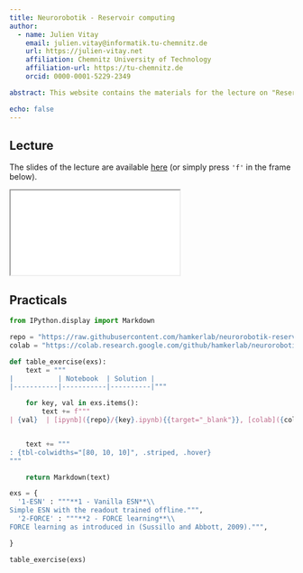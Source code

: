 ```yaml
---
title: Neurorobotik - Reservoir computing
author: 
  - name: Julien Vitay 
    email: julien.vitay@informatik.tu-chemnitz.de
    url: https://julien-vitay.net
    affiliation: Chemnitz University of Technology
    affiliation-url: https://tu-chemnitz.de
    orcid: 0000-0001-5229-2349

abstract: This website contains the materials for the lecture on "Reservoir computing" of the module **Neurorobotik** at the Technische Universität Chemnitz. 

echo: false
---
```


## Lecture

The slides of the lecture are available [here](slides/index.qmd){target="_blank"} (or simply press `'f'` in the frame below).

<div>

```{=html}
<iframe class="slide-deck" src="slides/index.html"></iframe>
```

</div>

## Practicals

```python
from IPython.display import Markdown

repo = "https://raw.githubusercontent.com/hamkerlab/neurorobotik-reservoir/notebooks/main"
colab = "https://colab.research.google.com/github/hamkerlab/neurorobotik-reservoir/notebooks/blob/main"

def table_exercise(exs):
    text = """
|           | Notebook  | Solution |
|-----------|-----------|----------|"""

    for key, val in exs.items():
        text += f"""
| {val}  | [ipynb]({repo}/{key}.ipynb){{target="_blank"}}, [colab]({colab}/{key}.ipynb){{target="_blank"}}   | [ipynb]({repo}/{key}-solution.ipynb){{target="_blank"}}, [colab]({colab}/{key}-solution.ipynb){{target="_blank"}} |"""


    text += """
: {tbl-colwidths="[80, 10, 10]", .striped, .hover}
"""

    return Markdown(text)
```

```python
exs = {
  '1-ESN' : """**1 - Vanilla ESN**\\
Simple ESN with the readout trained offline.""",
  '2-FORCE' : """**2 - FORCE learning**\\
FORCE learning as introduced in (Sussillo and Abbott, 2009).""",

}

table_exercise(exs)
```